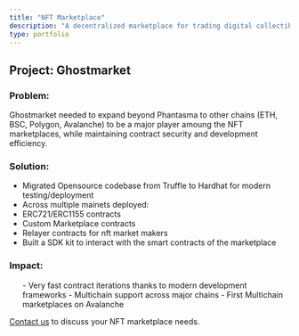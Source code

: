 ```yaml
---
title: "NFT Marketplace"
description: "A decentralized marketplace for trading digital collectibles - NFT"
type: portfolio
---
```



## Project: Ghostmarket

### Problem:

Ghostmarket needed to expand beyond Phantasma to other chains (ETH, BSC, Polygon, Avalanche) to be a major player amoung the NFT marketplaces, while maintaining contract security and development efficiency.

### Solution:

- Migrated Opensource codebase from Truffle to Hardhat for modern testing/deployment
- Across multiple mainets deployed: 
 - ERC721/ERC1155 contracts 
 - Custom Marketplace contracts 
 - Relayer contracts for nft market makers
- Built a SDK kit to interact with the smart contracts of the marketplace

### Impact:

<ul className="impact-list">
  - Very fast contract iterations thanks to modern development frameworks
  - Multichain support across major chains
  - First Multichain marketplaces on Avalanche
</ul>

[Contact us](/contact) to discuss your NFT marketplace needs.

